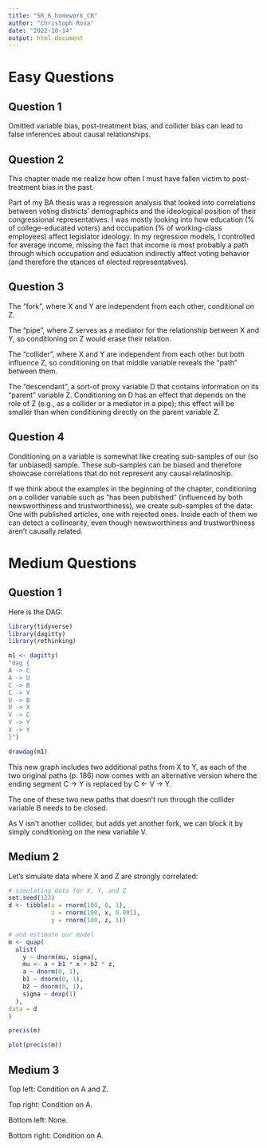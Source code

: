 ```yaml
---
title: "SR_6_homework_CR"
author: "Christoph Rosa"
date: "2022-10-14"
output: html_document
---
```


# Easy Questions

## Question 1

Omitted variable bias, post-treatment bias, and collider bias can lead to false inferences about causal relationships.


## Question 2

This chapter made me realize how often I must have fallen victim to post-treatment bias in the past. 

Part of my BA thesis was a regression analysis that looked into correlations between voting districts' demographics and the ideological position of their congressional representatives. I was mostly looking into how education (% of college-educated voters) and occupation (% of working-class employees) affect legislator ideology. In my regression models, I controlled for average income, missing the fact that income is most probably a path through which occupation and education indirectly affect voting behavior (and therefore the stances of elected representatives). 


## Question 3

The "fork", where X and Y are independent from each other, conditional on Z.

The "pipe", where Z serves as a mediator for the relationship between X and Y, so conditioning on Z would erase their relation. 

The "collider", where X and Y are independent from each other but both influence Z, so conditioning on that middle variable reveals the "path" between them. 

The "descendant", a sort-of proxy variable D that contains information on its "parent" variable Z. Conditioning on D has an effect that depends on the role of Z (e.g., as a collider or a mediator in a pipe); this effect will be smaller than when conditioning directly on the parent variable Z. 


## Question 4

Conditioning on a variable is somewhat like creating sub-samples of our (so far unbiased) sample. These sub-samples can be biased and therefore showcase correlations that do not represent any causal relatinoship.

If we think about the examples in the beginning of the chapter, conditioning on a collider variable such as "has been published" (influenced by both newsworthiness and trustworthiness), we create sub-samples of the data: One with published articles, one with rejected ones. Inside each of them we can detect a collinearity, even though newsworthiness and trustworthiness aren't causally related. 



# Medium Questions

## Question 1

Here is the DAG:
```r
library(tidyverse)
library(dagitty)
library(rethinking)

m1 <- dagitty(
"dag {
A -> C
A -> U
C -> B
C -> Y
U -> B
U -> X
V -> C
V -> Y
X -> Y
}")

drawdag(m1)
```

This new graph includes two additional paths from X to Y, as each of the two original paths (p. 186) now comes with an alternative version where the ending segment C -> Y is replaced by C <- V -> Y. 

The one of these two new paths that doesn't run through the collider variable B needs to be closed.

As V isn't another collider, but adds yet another fork, we can block it by simply conditioning on the new variable V. 


## Medium 2

Let's simulate data where X and Z are strongly correlated:
```r
# simulating data for X, Y, and Z
set.seed(123)
d <- tibble(x = rnorm(100, 0, 1),
            z = rnorm(100, x, 0.001),
            y = rnorm(100, z, 1))

# and estimate our model
m <- quap(
  alist(
    y ~ dnorm(mu, sigma),
    mu <- a + b1 * x + b2 * z,
    a ~ dnorm(0, 1),
    b1 ~ dnorm(0, 1),
    b2 ~ dnorm(0, 1),
    sigma ~ dexp(1)
  ),
data = d
)

precis(m)

plot(precis(m))

```



## Medium 3

Top left: Condition on A and Z.

Top right: Condition on A. 

Bottom left: None. 

Bottom right: Condition on A. 




